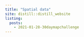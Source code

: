 ```yaml
---
title: "Spatial data"
site: distill::distill_website
listing:
  posts:
    - 2021-01-28-30daymapchallenge
---
```


